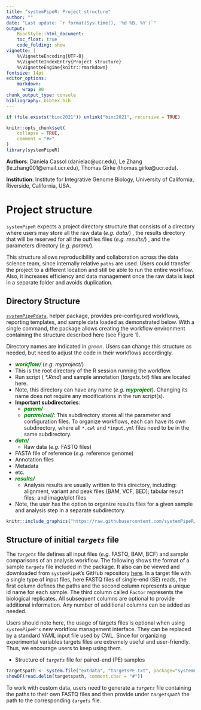 ```yaml
---
title: "systemPipeR: Project structure"
author: ""
date: "Last update: `r format(Sys.time(), '%d %B, %Y')`" 
output:
    BiocStyle::html_document:
    toc_float: true
    code_folding: show
vignette: |
    %\VignetteEncoding{UTF-8}
    %\VignetteIndexEntry{Project structure}
    %\VignetteEngine{knitr::rmarkdown}
fontsize: 14pt
editor_options: 
    markdown: 
      wrap: 80
chunk_output_type: console
bibliography: bibtex.bib
---
```

    
```r
if (file.exists("bioc2021")) unlink("bioc2021", recursive = TRUE)
```

```r
knitr::opts_chunk$set(
    collapse = TRUE,
    comment = "#>"
)
library(systemPipeR)
```

**Authors**:
        Daniela Cassol (danielac@ucr.edu),
        Le Zhang (le.zhang001@email.ucr.edu),
        Thomas Girke (thomas.girke@ucr.edu).

**Institution**: Institute for Integrative Genome Biology, University of California, Riverside, California, USA.

# Project structure

`systemPipeR` expects a project directory structure that consists of a directory
where users may store all the raw data (*e.g.* *data/*) , the results directory that will be reserved 
for all the outfiles files (*e.g.* *results/*) , and the parameters directory (*e.g.* *param/*). 

This structure allows reproducibility and collaboration across the data science 
team, since internally relative `paths` are used. Users could transfer the project 
to a different location and still be able to run the entire workflow. Also, it 
increases efficiency and data management once the raw data is kept in a separate 
folder and avoids duplication. 

## Directory Structure {#dir}

[_`systemPipeRdata`_](http://bioconductor.org/packages/devel/data/experiment/html/systemPipeRdata.html), 
helper package, provides pre-configured workflows, reporting 
templates, and sample data loaded as demonstrated below. With a single command, 
the package allows creating the workflow environment containing the structure 
described here (see Figure 1).

Directory names are indicated in <span style="color:grey">***green***</span>.
Users can change this structure as needed, but need to adjust the code in their 
workflows accordingly. 

* <span style="color:green">_**workflow/**_</span> (*e.g.* *myproject/*) 
+ This is the root directory of the R session running the workflow.
+ Run script ( *\*.Rmd*) and sample annotation (*targets.txt*) files are located here.
+ Note, this directory can have any name (*e.g.* <span style="color:green">_**myproject**_</span>). Changing its name does not require any modifications in the run script(s).
+ **Important subdirectories**: 
    + <span style="color:green">_**param/**_</span> 
    + <span style="color:green">_**param/cwl/**_</span>: This subdirectory stores all the parameter and configuration files. To organize workflows, each can have its own subdirectory, where all `*.cwl` and `*input.yml` files need to be in the same subdirectory. 
+ <span style="color:green">_**data/**_ </span>
    + Raw data (*e.g.* FASTQ files)
+ FASTA file of reference (*e.g.* reference genome)
+ Annotation files
+ Metadata
+ etc.
+ <span style="color:green">_**results/**_</span>
    + Analysis results are usually written to this directory, including: alignment, variant and peak files (BAM, VCF, BED); tabular result files; and image/plot files
+ Note, the user has the option to organize results files for a given sample and analysis step in a separate subdirectory.

```r
knitr::include_graphics("https://raw.githubusercontent.com/systemPipeR/systemPipeWorkshop2021/master/inst/images/spr_project.png")  
```

## Structure of initial _`targets`_ file

The _`targets`_ file defines all input files (_e.g._ FASTQ, BAM, BCF) and sample 
comparisons of an analysis workflow. The following shows the format of a sample 
_`targets`_ file included in the package. It also can be viewed and downloaded 
from `systemPipeR`'s GitHub repository [here](https://github.com/tgirke/systemPipeR/blob/master/inst/extdata/targets.txt). 
In a target file with a single type of input files, here FASTQ files of 
single-end (SE) reads, the first column defines the paths and the second column
represents a unique id name for each sample. The third column called `Factor` 
represents the biological replicates. All subsequent columns are optional to provide
additional information. Any number of additional columns can be added as needed.

Users should note here, the usage of targets files is optional when using
_`systemPipeR's`_ new workflow management interface. They can be replaced by a standard YAML
input file used by CWL. Since for organizing experimental variables targets
files are extremely useful and user-friendly. Thus, we encourage users to keep using 
them. 

- Structure of _`targets`_ file for paired-end (PE) samples

```r
targetspath <- system.file("extdata", "targetsPE.txt", package="systemPipeR") 
showDF(read.delim(targetspath, comment.char = "#"))
```

To work with custom data, users need to generate a _`targets`_ file containing 
the paths to their own FASTQ files and then provide under _`targetspath`_ the
path to the corresponding _`targets`_ file. 